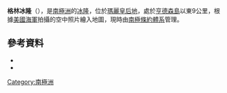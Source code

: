 {{coord|66|21|S|97|37|E|source:GNIS|display=title}}

'''格林冰隆'''（{{lang-en|Green Ice Rises}}），是[[南極洲|南極洲]]的[[冰隆|冰隆]]，位於[[瑪麗皇后地|瑪麗皇后地]]，處於[[亨德森島_(南極洲)|亨德森島]]以東9公里，根據[[美國海軍|美國海軍]]拍攝的空中照片繪入地圖，現時由[[南極條約體系|南極條約體系]]管理。

==參考資料==
*{{cite gnis | type = antarid | id = 6001| name = Green Ice Rises | accessdate = 2012-05-07}}
*{{usgs-gazetteer|id=6001}}

{{Antarctica-geo-stub}}
[[Category:南極洲|Category:南極洲]]